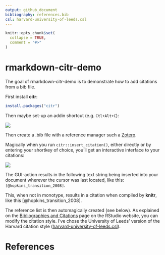 ```yaml
---
output: github_document
bibliography: references.bib
csl: harvard-university-of-leeds.csl
---
```


<!-- README.md is generated from README.Rmd. Please edit that file -->

```r
knitr::opts_chunk$set(
  collapse = TRUE,
  comment = "#>"
)
```

# rmarkdown-citr-demo

The goal of rmarkdown-citr-demo is to demonstrate how to add citations from a bib file.

First install **citr**:

```r
install.packages("citr")
```

Then maybe set-up an addin shortcut (e.g. `Ctl+Alt+C`):

![](citr-shortcut.png)

Then create a .bib file with a reference manager such a [Zotero](https://www.zotero.org/).

Magically when you run `citr::insert_citation()`, either directly or by entering your shortkey of choice, you'll get an interactive interface to your citations:

![](citr.gif)

The GUI-action results in the following text string being inserted into your document wherever the cursor was last located, like this: `[@hopkins_transition_2008]`.

This, when not in monotype, results in a citation when compiled by **knitr**, like this [@hopkins_transition_2008].

The reference list is then automagically created (see below).
As explained on the [Bibliographies and Citations](http://rmarkdown.rstudio.com/authoring_bibliographies_and_citations.html) page on the RStudio website, you can modify the citation style.
I've chose the University of Leeds' version of the Harvard citation style ([harvard-university-of-leeds.csl](https://github.com/citation-style-language/styles/blob/master/harvard-university-of-leeds.csl)).

# References